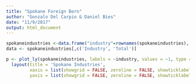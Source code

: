 ```yaml
---
title: "Spokane Foreign Born"
author: "Gonzalo Del Carpio & Daniel Bies"
date: "11/9/2017"
output: html_document
---
```


```r
spokaneindustries <-data.frame("industry"=rownames(spokaneindustries), spokaneindustries)
data <- spokaneindustries[,c('Industry', 'Total')]

```



```r
p <- plot_ly(spokaneindustries, labels = ~industry, values = ~1, type = 'pie') %>%
  layout(title = 'Spokane Industries',
         xaxis = list(showgrid = FALSE, zeroline = FALSE, showticklabels = FALSE),
         yaxis = list(showgrid = FALSE, zeroline = FALSE, showticklabels = FALSE))

```

